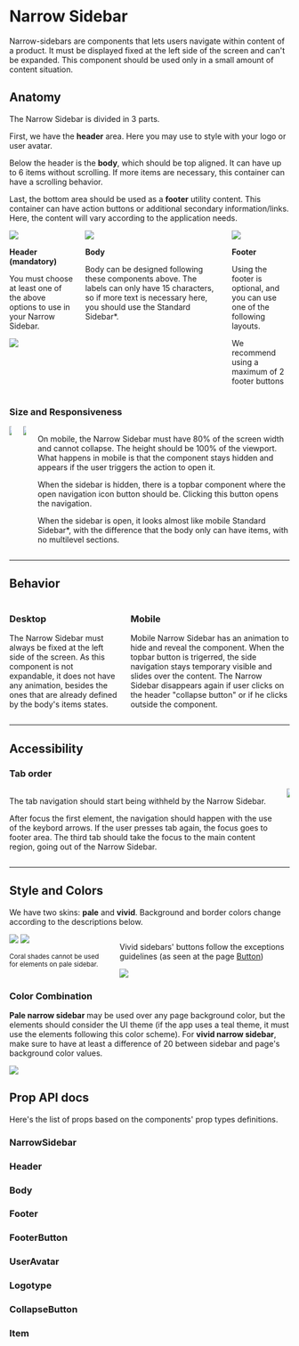

<Meta title="Components/Narrow Sidebar/Overview" component={NarrowSidebar} />

<div class="docs-title">
  <div>
    <h1 class="docs-title__text">Narrow Sidebar</h1>
  </div>
</div>

<div class="docs-content">

<p>Narrow-sidebars are components that lets users navigate within content of a product. It must be displayed fixed at the left side of the screen and can't be expanded. This component should be used only in a small amount of content situation.</p>

<h2>Anatomy</h2>
<p>The Narrow Sidebar is divided in 3 parts.</p>
<p>First, we have the <strong>header</strong> area. Here you may use to style with your logo or user avatar.</p>
<p>Below the header is the <strong>body</strong>, which should be top aligned. It can have up to 6 items without scrolling. If more items are necessary, this container can have a scrolling behavior.</p>
<p>Last, the bottom area should be used as a <strong>footer</strong> utility content. This container can have action buttons or additional secondary information/links. Here, the content will vary according to the application needs.</p>

<div class="columns">
  <div class="column">
    <img src="docs/narrow-sidebar/header-nside.png" />
    <p><strong>Header (mandatory)</strong></p>
    <p>You must choose at least one of the above options to use in your Narrow Sidebar.</p>
    <img src="docs/narrow-sidebar/obs-nside.png" />
  </div>

  <div class="column">
    <img src="docs/narrow-sidebar/body-nside.png" />
    <p><strong>Body</strong></p>
    <p>Body can be designed following these components above. The labels can only have 15 characters, so if more text is necessary here, you should use the Standard Sidebar*.</p>
  </div>

  <div class="column">
    <img src="docs/narrow-sidebar/footer-nside.png" />
    <p><strong>Footer</strong></p>
    <p>Using the footer is optional, and you can use one of the following layouts.</p>
    <p>We recommend using a maximum of 2 footer buttons</p>
  </div>
</div>

<h3>Size and Responsiveness</h3>
<div class="columns">
  <div class="column">
    <img src="docs/narrow-sidebar/mobile-nside.png" />
  </div>

  <div class="column">
    <img src="docs/narrow-sidebar/mobile-nside-02.png" />
  </div>

  <div class="column">
    <p>On mobile, the Narrow Sidebar must have 80% of the screen width and cannot collapse. The height should be 100% of the viewport. What happens in mobile is that the component stays hidden and appears if the user triggers the action to open it.</p>
    <p>When the sidebar is hidden, there is a topbar component where the open navigation icon button should be. Clicking this button opens the navigation.</p>
    <p>When the sidebar is open, it looks almost like mobile Standard Sidebar*,  with the difference that the body only can have items, with no multilevel sections.</p>
  </div>
</div>

<hr />

<h2>Behavior</h2>
<div class="columns">
  <div class="column">
    <h3>Desktop</h3>
    <p>The Narrow Sidebar must always be fixed at the left side of the screen. As this component is not expandable, it does not have any animation, besides the ones that are already defined by the body's items states.</p>
  </div>

  <div class="column">
    <h3>Mobile</h3>
    <p>Mobile Narrow Sidebar has an animation to hide and reveal the component. When the topbar button is trigerred, the side navigation stays temporary visible and slides over the content. The Narrow Sidebar disappears again if user clicks on the header "collapse button" or if he clicks outside the component.</p>
  </div>
</div>

<hr />

<h2>Accessibility</h2>
<h3>Tab order</h3>
<div class="columns">
  <div class="column is-one-quarter">
    <p>The tab navigation should start being withheld by the Narrow Sidebar.</p>
    <p>After focus the first element, the navigation should happen with the use of the keybord arrows. If the user presses tab again, the focus goes to footer area. The third tab should take the focus to the main content region, going out of the Narrow Sidebar.</p>
  </div>
  <div class="column">
    <img src="docs/narrow-sidebar/tab-order-nside.png" />
  </div>
</div>

<hr />

<h2>Style and Colors</h2>
<p>We have two skins: <strong>pale</strong> and <strong>vivid</strong>. Background and border colors change according to the descriptions below.</p>
<div class="columns">
  <div class="column">
    <tbody>
      <tr>
        <td>
          <img src="docs/narrow-sidebar/stroke-fill-nside.png" />
        </td>
        <td>
          <img src="docs/narrow-sidebar/exception-nside.png" />
        </td>
      </tr>
    </tbody>
    <p class="u-color-pink-60"><small>Coral shades cannot be used for elements on pale sidebar.</small></p>
  </div>

  <div class="column">
    <p>Vivid sidebars' buttons follow the exceptions guidelines (as seen at the page <a href="https://labstorybook-master.netlify.app/?path=/docs/components-button--default-button"> Button</a>)</p>
    <img src="docs/narrow-sidebar/colors-nside.png" />
  </div>
</div>

<h3>Color Combination</h3>
<p><strong>Pale narrow sidebar </strong> may be used over any page background color, but the elements should consider the UI theme (if the app uses a teal theme, it must use the elements following this color scheme). For <strong>vivid narrow sidebar</strong>, make sure to have at least a difference of 20 between sidebar and page's background color values.</p>
<img src="docs/narrow-sidebar/combinations-nside.png" />

## Prop API docs

  Here's the list of props based on the components' prop types definitions.

  ### NarrowSidebar
  <Props of={NarrowSidebar} />


  ### Header
  <Props of={Header}/>

  ### Body
  <Props of={Body}/>

  ### Footer
  <Props of={Footer}/>

  ### FooterButton
  <Props of={FooterButton}/>

  ### UserAvatar
  <Props of={UserAvatar}/>

  ### Logotype
  <Props of={Logotype}/>

  ### CollapseButton
  <Props of={CollapseButton}/>

  ### Item
  <Props of={Item}/>

</div>
